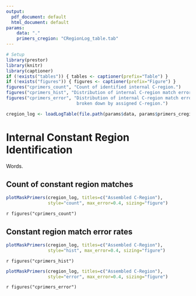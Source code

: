 ```yaml
---
output:
  pdf_document: default
  html_document: default
params:
    data: "."
    primers_cregion: "CRegionLog_table.tab"
---
```


```r
# Setup
library(prestor)
library(knitr)
library(captioner)
if (!exists("tables")) { tables <- captioner(prefix="Table") }
if (!exists("figures")) { figures <- captioner(prefix="Figure") }
figures("cprimers_count", "Count of identified internal C-region.")
figures("cprimers_hist", "Distribution of internal C-region match error rates.")
figures("cprimers_error", "Distribution of internal C-region match error rates, 
                           broken down by assigned C-region.")
```

```r
cregion_log <- loadLogTable(file.path(params$data, params$primers_cregion))
```

# Internal Constant Region Identification

Words.

## Count of constant region matches

```r
plotMaskPrimers(cregion_log, titles=c("Assembled C-Region"), 
                style="count", max_error=0.4, sizing="figure")
```

`r figures("cprimers_count")`

## Constant region match error rates

```r
plotMaskPrimers(cregion_log, titles=c("Assembled C-Region"), 
                style="hist", max_error=0.4, sizing="figure")
```

`r figures("cprimers_hist")`

```r
plotMaskPrimers(cregion_log, titles=c("Assembled C-Region"), 
                style="error", max_error=0.4, sizing="figure")
```

`r figures("cprimers_error")`
